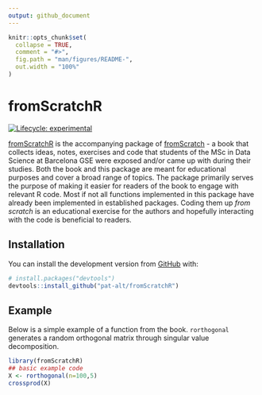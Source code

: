 ```yaml
---
output: github_document
---
```


<!-- README.md is generated from README.Rmd. Please edit that file -->

```r
knitr::opts_chunk$set(
  collapse = TRUE,
  comment = "#>",
  fig.path = "man/figures/README-",
  out.width = "100%"
)
```

# fromScratchR

<!-- badges: start -->
[![Lifecycle: experimental](https://img.shields.io/badge/lifecycle-experimental-orange.svg)](https://www.tidyverse.org/lifecycle/#experimental)
<!-- badges: end -->

[fromScratchR](https://github.com/pat-alt/fromScratchR) is the accompanying package of [fromScratch](https://github.com/pat-alt/fromScratch) - a book that collects ideas, notes, exercises and code that students of the MSc in Data Science at Barcelona GSE were exposed and/or came up with during their studies. Both the book and this package are meant for educational purposes and cover a broad range of topics. The package primarily serves the purpose of making it easier for readers of the book to engage with relevant R code. Most if not all functions implemented in this package have already been implemented in established packages. Coding them up *from scratch* is an educational exercise for the authors and hopefully interacting with the code is beneficial to readers.  

## Installation

You can install the development version from [GitHub](https://github.com/) with:

``` r
# install.packages("devtools")
devtools::install_github("pat-alt/fromScratchR")
```

## Example

Below is a simple example of a function from the book. `rorthogonal` generates a random orthogonal matrix through singular value decomposition. 

```r
library(fromScratchR)
## basic example code
X <- rorthogonal(n=100,5)
crossprod(X)
```


